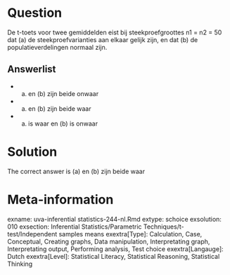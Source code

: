 Question
========

De t-toets voor twee gemiddelden eist bij steekproefgroottes n1 = n2 = 50 dat (a) de steekproefvarianties aan elkaar gelijk zijn, en dat (b) de populatieverdelingen normaal zijn.

Answerlist
----------
* (a) en (b) zijn beide onwaar
* (a) en (b) zijn beide waar
* (a) is waar en (b) is onwaar

Solution
========

The correct answer is  (a) en (b) zijn beide waar

Meta-information
================
exname: uva-inferential statistics-244-nl.Rmd
extype: schoice
exsolution: 010
exsection: Inferential Statistics/Parametric Techniques/t-test/Independent samples means
exextra[Type]: Calculation, Case, Conceptual, Creating graphs, Data manipulation, Interpretating graph, Interpretating output, Performing analysis, Test choice
exextra[Langauge]: Dutch
exextra[Level]: Statistical Literacy, Statistical Reasoning, Statistical Thinking
